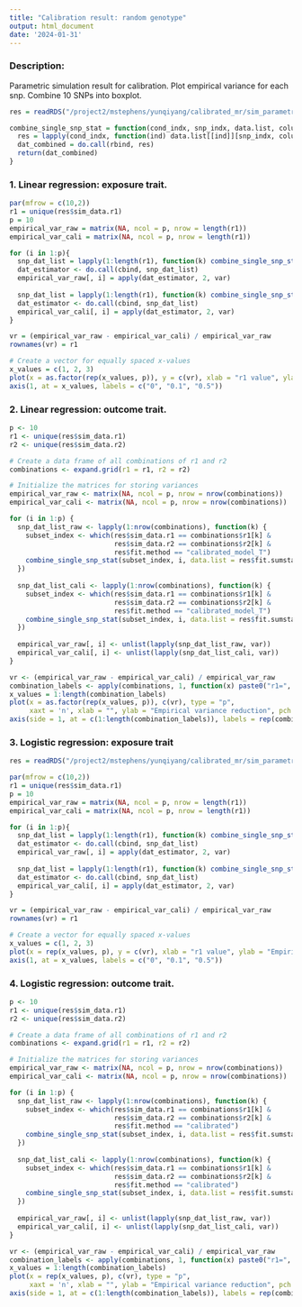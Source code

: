 ```yaml
---
title: "Calibration result: random genotype"
output: html_document
date: '2024-01-31'
---
```


### Description: 

Parametric simulation result for calibration. Plot empirical variance for each snp. Combine 10 SNPs into boxplot. 


```r
res = readRDS("/project2/mstephens/yunqiyang/calibrated_mr/sim_parametric202404/trio_linear/res.rds")
```

```r
combine_single_snp_stat = function(cond_indx, snp_indx, data.list, column_names){
  res = lapply(cond_indx, function(ind) data.list[[ind]][snp_indx, column_names])
  dat_combined = do.call(rbind, res)
  return(dat_combined)
}
```

### 1. Linear regression: exposure trait. 

```r

par(mfrow = c(10,2))
r1 = unique(res$sim_data.r1)
p = 10
empirical_var_raw = matrix(NA, ncol = p, nrow = length(r1))
empirical_var_cali = matrix(NA, ncol = p, nrow = length(r1))

for (i in 1:p){
  snp_dat_list = lapply(1:length(r1), function(k) combine_single_snp_stat(which(res$sim_data.r1 == r1[k] & res$fit.method == "calibrated_model_T"), i, data.list = res$fit.sumstat, column_names = c("Y1.raw")))
  dat_estimator <- do.call(cbind, snp_dat_list)
  empirical_var_raw[, i] = apply(dat_estimator, 2, var)
  
  snp_dat_list = lapply(1:length(r1), function(k) combine_single_snp_stat(which(res$sim_data.r1 == r1[k] & res$fit.method == "calibrated_model_T"), i, data.list = res$fit.sumstat, column_names = c("Y1.cali")))
  dat_estimator <- do.call(cbind, snp_dat_list)
  empirical_var_cali[, i] = apply(dat_estimator, 2, var)
}
```

```r

vr = (empirical_var_raw - empirical_var_cali) / empirical_var_raw
rownames(vr) = r1

# Create a vector for equally spaced x-values
x_values = c(1, 2, 3)
plot(x = as.factor(rep(x_values, p)), y = c(vr), xlab = "r1 value", ylab = "Empirical variance reduction", xaxt="n", pch = 20,ylim = c(0, 1), boxwex = 0.5)
axis(1, at = x_values, labels = c("0", "0.1", "0.5"))

```

### 2. Linear regression: outcome trait. 

```r

p <- 10
r1 <- unique(res$sim_data.r1)
r2 <- unique(res$sim_data.r2)

# Create a data frame of all combinations of r1 and r2
combinations <- expand.grid(r1 = r1, r2 = r2)

# Initialize the matrices for storing variances
empirical_var_raw <- matrix(NA, ncol = p, nrow = nrow(combinations))
empirical_var_cali <- matrix(NA, ncol = p, nrow = nrow(combinations))

for (i in 1:p) {
  snp_dat_list_raw <- lapply(1:nrow(combinations), function(k) {
    subset_index <- which(res$sim_data.r1 == combinations$r1[k] & 
                          res$sim_data.r2 == combinations$r2[k] & 
                          res$fit.method == "calibrated_model_T")
    combine_single_snp_stat(subset_index, i, data.list = res$fit.sumstat, column_names = c("Y1.raw"))
  })
  
  snp_dat_list_cali <- lapply(1:nrow(combinations), function(k) {
    subset_index <- which(res$sim_data.r1 == combinations$r1[k] & 
                          res$sim_data.r2 == combinations$r2[k] & 
                          res$fit.method == "calibrated_model_T")
    combine_single_snp_stat(subset_index, i, data.list = res$fit.sumstat, column_names = c("Y1.cali"))
  })
  
  empirical_var_raw[, i] <- unlist(lapply(snp_dat_list_raw, var))
  empirical_var_cali[, i] <- unlist(lapply(snp_dat_list_cali, var))
}

```


```r
vr <- (empirical_var_raw - empirical_var_cali) / empirical_var_raw
combination_labels <- apply(combinations, 1, function(x) paste0("r1=", x[1], ",r2=", x[2]))
x_values = 1:length(combination_labels)
plot(x = as.factor(rep(x_values, p)), c(vr), type = "p",
     xaxt = 'n', xlab = "", ylab = "Empirical variance reduction", pch = 20, ylim = c(0, 1))
axis(side = 1, at = c(1:length(combination_labels)), labels = rep(combination_labels), las = 2, cex.axis = 0.8)
```



### 3. Logistic regression: exposure trait
```r
res = readRDS("/project2/mstephens/yunqiyang/calibrated_mr/sim_parametric202404/trio_logistic_cutoff1.5/res.rds")
```

```r

par(mfrow = c(10,2))
r1 = unique(res$sim_data.r1)
p = 10
empirical_var_raw = matrix(NA, ncol = p, nrow = length(r1))
empirical_var_cali = matrix(NA, ncol = p, nrow = length(r1))

for (i in 1:p){
  snp_dat_list = lapply(1:length(r1), function(k) combine_single_snp_stat(which(res$sim_data.r1 == r1[k] & res$fit.method == "calibrated"), i, data.list = res$fit.sumstat, column_names = c("Y1.raw")))
  dat_estimator <- do.call(cbind, snp_dat_list)
  empirical_var_raw[, i] = apply(dat_estimator, 2, var)
  
  snp_dat_list = lapply(1:length(r1), function(k) combine_single_snp_stat(which(res$sim_data.r1 == r1[k] & res$fit.method == "calibrated"), i, data.list = res$fit.sumstat, column_names = c("Y1.cali")))
  dat_estimator <- do.call(cbind, snp_dat_list)
  empirical_var_cali[, i] = apply(dat_estimator, 2, var)
}
```


```r
vr = (empirical_var_raw - empirical_var_cali) / empirical_var_raw
rownames(vr) = r1

# Create a vector for equally spaced x-values
x_values = c(1, 2, 3)
plot(x = rep(x_values, p), y = c(vr), xlab = "r1 value", ylab = "Empirical variance reduction", xaxt="n", pch = 20)
axis(1, at = x_values, labels = c("0", "0.1", "0.5"))
```


### 4. Logistic regression: outcome trait. 

```r

p <- 10
r1 <- unique(res$sim_data.r1)
r2 <- unique(res$sim_data.r2)

# Create a data frame of all combinations of r1 and r2
combinations <- expand.grid(r1 = r1, r2 = r2)

# Initialize the matrices for storing variances
empirical_var_raw <- matrix(NA, ncol = p, nrow = nrow(combinations))
empirical_var_cali <- matrix(NA, ncol = p, nrow = nrow(combinations))

for (i in 1:p) {
  snp_dat_list_raw <- lapply(1:nrow(combinations), function(k) {
    subset_index <- which(res$sim_data.r1 == combinations$r1[k] & 
                          res$sim_data.r2 == combinations$r2[k] & 
                          res$fit.method == "calibrated")
    combine_single_snp_stat(subset_index, i, data.list = res$fit.sumstat, column_names = c("Y1.raw"))
  })
  
  snp_dat_list_cali <- lapply(1:nrow(combinations), function(k) {
    subset_index <- which(res$sim_data.r1 == combinations$r1[k] & 
                          res$sim_data.r2 == combinations$r2[k] & 
                          res$fit.method == "calibrated")
    combine_single_snp_stat(subset_index, i, data.list = res$fit.sumstat, column_names = c("Y1.cali"))
  })
  
  empirical_var_raw[, i] <- unlist(lapply(snp_dat_list_raw, var))
  empirical_var_cali[, i] <- unlist(lapply(snp_dat_list_cali, var))
}

```


```r
vr <- (empirical_var_raw - empirical_var_cali) / empirical_var_raw
combination_labels <- apply(combinations, 1, function(x) paste0("r1=", x[1], ",r2=", x[2]))
x_values = 1:length(combination_labels)
plot(x = rep(x_values, p), c(vr), type = "p",
     xaxt = 'n', xlab = "", ylab = "Empirical variance reduction", pch = 20)
axis(side = 1, at = c(1:length(combination_labels)), labels = rep(combination_labels), las = 2, cex.axis = 0.8)
```



